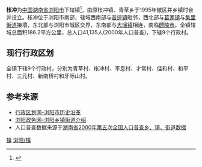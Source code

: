 {{中国乡级行政区
|景观照片文件名 = 
|景观照片描述 = 
|汉语拼音 = 
|其他语言 = 
|其他语言名称 = 
|旧称 = 
|地名出处 = 
|位置图文件名 = 
|位置图描述 = 
|自定义图片= 
|建置时间 = 
|政府驻地 = 
|毗邻 = 
|总面积 = 
|总人口 = 
|总人口年份 = 
|户籍人口 = 
|户籍人口年份 = 
|常住人口 = 
|常住人口年份 = 
|人口密度 = 
|GDP = 
|GDP年份 = 
|邮政编码 = 
|电话区号 = 731
|官方网站 = 
|网站名称 = 
|43/01/81/114/000}}

'''枨冲'''为[[中华人民共和国|中国]][[湖南省|湖南省]][[浏阳市|浏阳市]]下辖镇<ref>{{PRC admin/ref sgc|{{PRC admin/parent|43/01/81/114/000}}}}</ref>，由原枨冲镇、青草乡于1995年撤区并乡镇时合并设立。枨冲位于浏阳市南部，辖域西南部与[[普迹镇|普迹镇]]毗邻，西北部与[[葛家镇|葛家镇]]与[[集里街道|集里街道]]接壤，东北部与浏阳市城区交界，东南部与[[大瑶镇|大瑶镇]]相连，南临[[醴陵市|醴陵市]]。全镇辖域总面积186.2平方公里，总人口41,135人(2000年人口普查)，下辖9个行政村。

==现行行政区划==
全镇下辖9个行政村，分别为青草村、枨冲村、平息村、才常村、佳和村、和平村、三元村、新南桥村和牙际山村。

==参考来源==
{{reflist}}
* [http://www.xzqh.org/html/list/1399.html 行政区划网-浏阳市历史沿革] {{Wayback|url=http://www.xzqh.org/html/list/1399.html |date=20110921123932 }}
* [https://web.archive.org/web/20110903164219/http://www.liuyang.gov.cn/column_mlly.asp 浏阳政务网-浏阳乡镇街道介绍]
* 人口普查数据来源于[http://www.stats.gov.cn/tjsj/ndsj/renkoupucha/2000jiedao/html/J43.htm 湖南省2000年第五次全国人口普查乡、镇、街道数据] {{Wayback|url=http://www.stats.gov.cn/tjsj/ndsj/renkoupucha/2000jiedao/html/J43.htm |date=20111007074252 }}

{{Hunan-stub}}
{{浏阳市行政区划}}

[[Category:浏阳市行政区划|镇]]
[[Category:长沙乡镇|浏阳/镇]]